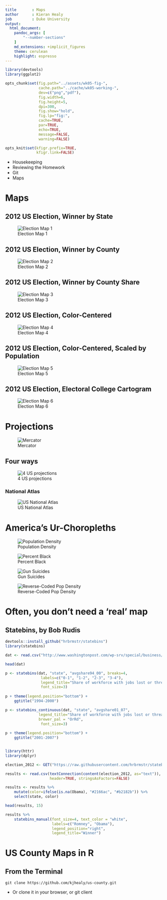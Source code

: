 ```yaml
---
title       : Maps
author      : Kieran Healy
job         : Duke University
output:
  html_document:
    pandoc_args: [
        "--number-sections"
    ]
    md_extensions: +implicit_figures
    theme: cerulean
    highlight: espresso
---
```


```r

library(devtools)
library(ggplot2)

opts_chunk$set(fig.path="../assets/wk05-fig-",
               cache.path="../cache/wk05-working-",
               dev=c("png","pdf"),
               fig.width=6,
               fig.height=5,
               dpi=300,
               fig.show="hold",
               fig.lp="fig:",
               cache=TRUE,
               par=TRUE,
               echo=TRUE,
               message=FALSE,
               warning=FALSE)

opts_knit$set(kfigr.prefix=TRUE,
              kfigr.link=FALSE)

```

- Housekeeping
- Reviewing the Homework
- Git
- Maps

 
# Maps

## 2012 US Election, Winner by State

![Election Map 1](../assets/wk-05-election-state.jpeg)



## 2012 US Election, Winner by County

![Election Map 2](../assets/wk-05-election-county.png)


## 2012 US Election, Winner by County Share

![Election Map 3](../assets/wk-05-election-county-share.png)



## 2012 US Election, Color-Centered

![Election Map 4](../assets/wk-05-election-county-purple.png)



## 2012 US Election, Color-Centered, Scaled by Population

![Election Map 5](../assets/wk-05-election-county-purple-pop.png)



## 2012 US Election, Electoral College Cartogram

![Election Map 6](../assets/wk-05-election-electoral-college-cartogram.png)



# Projections

![Mercator](../assets/wk-05-mercator.png)



## Four ways

![4 US projections](../assets/wk-05-usa-four-ways.jpg)



### National Atlas

![US National Atlas](../assets/wk-05-usa-nat-atlas.png)



# America's Ur-Choropleths

![Population Density](../assets/wk-05-us-pop-density-2014.png)



![Percent Black](../assets/wk-05-us-pct-black-2013.png)



![Gun Suicides](../assets/wk-05-roser-gun-suicides.png)



![Reverse-Coded Pop Density](../assets/wk-05-us-pop-density-reverse-coded-2014.png)



# Often, you don't need a 'real' map



## Statebins, by Bob Rudis

```r

devtools::install_github("hrbrmstr/statebins")
library(statebins)

dat <- read.csv("http://www.washingtonpost.com/wp-srv/special/business/states-most-threatened-by-trade/states.csv?cache=1", stringsAsFactors=FALSE)

```



```r

head(dat)

```



```r

p <- statebins(dat, "state", "avgshare94_00", breaks=4, 
                labels=c("0-1", "1-2", "2-3", "3-4"),
                legend_title="Share of workforce with jobs lost or threatened by trade",
                font_size=3)
    
p + theme(legend.position="bottom") +
    ggtitle("1994-2000")


```



```r

p <- statebins_continuous(dat, "state", "avgshare01_07",
               legend_title="Share of workforce with jobs lost or threatened by trade",
               brewer_pal = "OrRd",               
                font_size=3)
    
p + theme(legend.position="bottom") +
    ggtitle("2001-2007")



```



```r

library(httr)
library(dplyr)

election_2012 <- GET("https://raw.githubusercontent.com/hrbrmstr/statebins/master/tmp/election2012.csv")

results <- read.csv(textConnection(content(election_2012, as="text")),
                    header=TRUE, stringsAsFactors=FALSE)

results <- results %>%
    mutate(color=ifelse(is.na(Obama), "#2166ac", "#b2182b")) %>%
    select(state, color)

```



```r

head(results, 15)

```



```r

results %>%
    statebins_manual(font_size=4, text_color = "white",
                     labels=c("Romney", "Obama"),
                     legend_position="right",
                     legend_title="Winner")

```



# US County Maps in R

## From the Terminal
`git clone https://github.com/kjhealy/us-county.git`

- Or clone it in your browser, or git client


